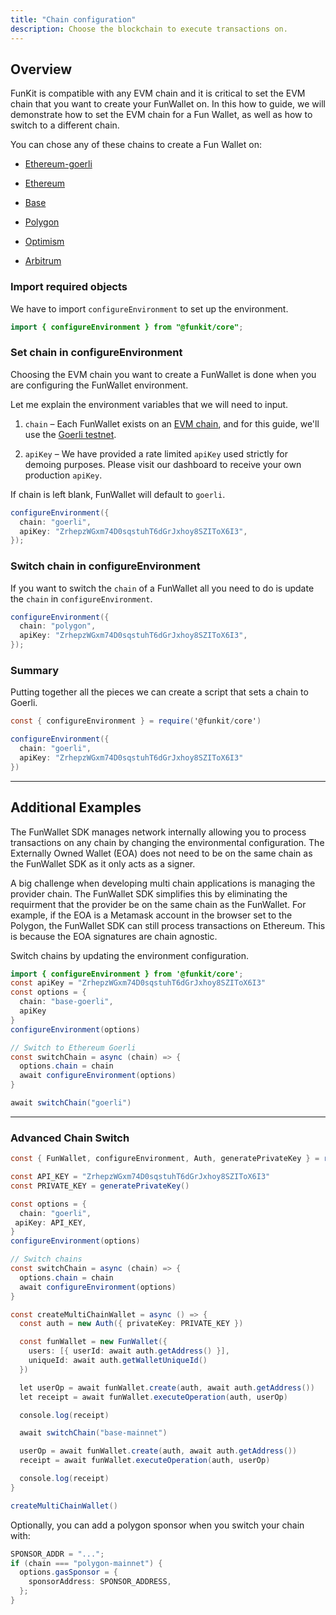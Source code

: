 ```yaml
---
title: "Chain configuration"
description: Choose the blockchain to execute transactions on.
---
```


## Overview

FunKit is compatible with any EVM chain and it is critical to set the EVM chain that you want to create your FunWallet on. In this how to guide, we will demonstrate how to set the EVM chain for a Fun Wallet, as well as how to switch to a different chain.

You can chose any of these chains to create a Fun Wallet on:

* [Ethereum-goerli](https://chainlist.org/chain/5)

* [Ethereum](https://chainlist.org/chain/1)

* [Base](https://chainlist.org/chain/8453)

* [Polygon](https://chainlist.org/chain/137)

* [Optimism](https://chainlist.org/chain/10)

* [Arbitrum](https://chainlist.org/chain/42161)

### Import required objects

We have to import `configureEnvironment` to set up the environment.

```java
import { configureEnvironment } from "@funkit/core";
```

### Set chain in configureEnvironment

Choosing the EVM chain you want to create a FunWallet is done when you are configuring the FunWallet environment.

Let me explain the environment variables that we will need to input.

1. `chain` – Each FunWallet exists on an [EVM chain](https://ethereum.org/en/developers/docs/evm/), and for this guide, we'll use the [Goerli testnet](https://goerli.net/).

2. `apiKey` – We have provided a rate limited `apiKey` used strictly for demoing purposes. Please visit our dashboard to receive your own production `apiKey`.

<Note> If chain is left blank, FunWallet will default to `goerli`.</Note>

```cs
configureEnvironment({
  chain: "goerli",
  apiKey: "ZrhepzWGxm74D0sqstuhT6dGrJxhoy8SZIToX6I3",
});
```

### Switch chain in configureEnvironment

If you want to switch the `chain` of a FunWallet all you need to do is update the `chain` in `configureEnvironment`.

```cs
configureEnvironment({
  chain: "polygon",
  apiKey: "ZrhepzWGxm74D0sqstuhT6dGrJxhoy8SZIToX6I3",
});
```

### Summary

Putting together all the pieces we can create a script that sets a chain to Goerli.

```cs
const { configureEnvironment } = require('@funkit/core')

configureEnvironment({
  chain: "goerli",
  apiKey: "ZrhepzWGxm74D0sqstuhT6dGrJxhoy8SZIToX6I3"
})
```

---

## Additional Examples

The FunWallet SDK manages network internally allowing you to process transactions on any chain by changing the environmental configuration. The Externally Owned Wallet (EOA) does not need to be on the same chain as the FunWallet SDK as it only acts as a signer.

A big challenge when developing multi chain applications is managing the provider chain. The FunWallet SDK simplifies this by eliminating the requirment that the provider be on the same chain as the FunWallet. For example, if the EOA is a Metamask account in the browser set to the Polygon, the FunWallet SDK can still process transactions on Ethereum. This is because the EOA signatures are chain agnostic.

Switch chains by updating the environment configuration.

```java
import { configureEnvironment } from '@funkit/core';
const apiKey = "ZrhepzWGxm74D0sqstuhT6dGrJxhoy8SZIToX6I3"
const options = {
  chain: "base-goerli",
  apiKey
}
configureEnvironment(options)

// Switch to Ethereum Goerli
const switchChain = async (chain) => {
  options.chain = chain
  await configureEnvironment(options)
}

await switchChain("goerli")
```

---

### Advanced Chain Switch

```cs
const { FunWallet, configureEnvironment, Auth, generatePrivateKey } = require('@funkit/core');

const API_KEY = "ZrhepzWGxm74D0sqstuhT6dGrJxhoy8SZIToX6I3"
const PRIVATE_KEY = generatePrivateKey()

const options = {
  chain: "goerli",
 apiKey: API_KEY,
}
configureEnvironment(options)

// Switch chains
const switchChain = async (chain) => {
  options.chain = chain
  await configureEnvironment(options)
}

const createMultiChainWallet = async () => {
  const auth = new Auth({ privateKey: PRIVATE_KEY })

  const funWallet = new FunWallet({
    users: [{ userId: await auth.getAddress() }],
    uniqueId: await auth.getWalletUniqueId()
  })

  let userOp = await funWallet.create(auth, await auth.getAddress())
  let receipt = await funWallet.executeOperation(auth, userOp)

  console.log(receipt)

  await switchChain("base-mainnet")

  userOp = await funWallet.create(auth, await auth.getAddress())
  receipt = await funWallet.executeOperation(auth, userOp)

  console.log(receipt)
}

createMultiChainWallet()
```

Optionally, you can add a polygon sponsor when you switch your chain with:

```java
SPONSOR_ADDR = "...";
if (chain === "polygon-mainnet") {
  options.gasSponsor = {
    sponsorAddress: SPONSOR_ADDRESS,
  };
}
```